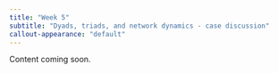 ```yaml
---
title: "Week 5"
subtitle: "Dyads, triads, and network dynamics - case discussion"
callout-appearance: "default"
---
```


::: {.callout-note}
Content coming soon.

:::
